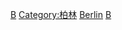 {{Commonscat|People of Berlin}}

[[Category:德國各州人物|B]]
[[Category:柏林|Category:柏林]]
[[Category:德國各城市出身人物|Berlin]]
[[Category:各首都人物|B]]